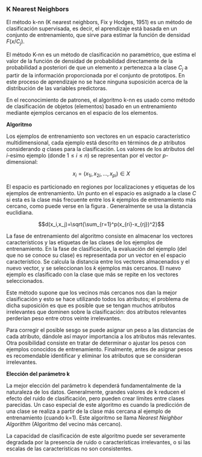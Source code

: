 ### K Nearest Neighbors

El método k-nn (K nearest neighbors, Fix y Hodges, 1951) es un método de clasificación supervisada, es decir, el aprendizaje está basada en un conjunto de entrenamiento, que sirve para estimar la función de densidad $F(x/C_j)$.

El método K-nn es un método de clasificación no paramétrico, que estima el valor de la función de densidad de probabilidad directamente de la probabilidad a posteriori de que un elemento $x$ pertenezca a la clase $C_j$ a partir de la información proporcionada por el conjunto de prototipos. En este proceso de aprendizaje no se hace ninguna suposición acerca de la distribución de las variables predictoras.

En el reconocimiento de patrones, el algoritmo k-nn es usado como método de clasificación de objetos (elementos) basado en un entrenamiento mediante ejemplos cercanos en el espacio de los elementos.

**Algoritmo**

Los ejemplos de entrenamiento son vectores en un espacio característico multidimensional, cada ejemplo está descrito en términos de $p$ atributos considerando $q$ clases para la clasificación. Los valores de los atributos del $i$-esimo ejemplo (donde $1\le i\le n$) se representan por el vector $p$-dimensional:

$$x_i=(x_{1i}, x_{2i}, ..., x_{pi}) \in X$$

El espacio es particionado en regiones por localizaciones y etiquetas de los ejemplos de entrenamiento. Un punto en el espacio es asignado a la clase $C$ si esta es la clase más frecuente entre los $k$ ejemplos de entrenamiento más cercano, como puede verse en la figura \ref{fig:knn_explained}. Generalmente se usa la distancia euclidiana.

$$d(x_i,x_j)=\sqrt{\sum_{r=1}^p(x_{ri}-x_{rj})^2}$$

La fase de entrenamiento del algoritmo consiste en almacenar los vectores característicos y las etiquetas de las clases de los ejemplos de entrenamiento. En la fase de clasificación, la evaluación del ejemplo (del que no se conoce su clase) es representada por un vector en el espacio característico. Se calcula la distancia entre los vectores almacenados y el nuevo vector, y se seleccionan los $k$ ejemplos más cercanos. El nuevo ejemplo es clasificado con la clase que más se repite en los vectores seleccionados.

\begin{figure}
\centering
\includegraphics[]{./figures/datamining/knn.pdf}
\caption[Ejemplo simplificado de la aplicación del método del vecino más cercano.]{Ejemplo simplificado de la aplicación del método del vecino más cercano. Se seleccionan los {\it k} vecinos más próximos y se asigna la clase más frecuente. En el ejemplo, si consideramos {\it k}=3, tenemos que se asignaría la clase roja, si consideramos {\it k}=12, se asignaría la clase roja, ya que son 9/12 y si consideramos {\it k}=22, se asignaría la clase roja ya que son 12/22. Fuente: OWL Metabolomics.}
\label{fig:knn_explained}
\end{figure}

Este método supone que los vecinos más cercanos nos dan la mejor clasificación y esto se hace utilizando todos los atributos; el problema de dicha suposición es que es posible que se tengan muchos atributos irrelevantes que dominen sobre la clasificación: dos atributos relevantes perderían peso entre otros veinte irrelevantes.

Para corregir el posible sesgo se puede asignar un peso a las distancias de cada atributo, dándole así mayor importancia a los atributos más relevantes. Otra posibilidad consiste en tratar de determinar o ajustar los pesos con ejemplos conocidos de entrenamiento. Finalmente, antes de asignar pesos es recomendable identificar y eliminar los atributos que se consideran irrelevantes.

**Elección del parámetro k**

La mejor elección del parámetro k dependerá fundamentalmente de la naturaleza de los datos. Generalmente, grandes valores de k reducen el efecto del ruido de clasificación, pero pueden crear límites entre clases parecidas. Un caso especial de este algoritmo es cuando la predicción de una clase se realiza a partir de la clase más cercana al ejemplo de entrenamiento (cuando k=1). Este algoritmo se llama *Nearest Neighbor Algorithm* (Algoritmo del vecino más cercano).

La capacidad de clasificación de este algoritmo puede ser severamente degradada por la presencia de ruido o características irrelevantes, o si las escalas de las características no son consistentes.

